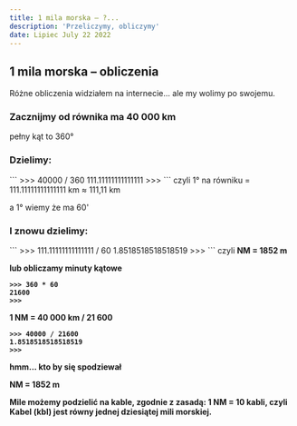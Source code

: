 ```yaml
---
title: 1 mila morska – ?...
description: 'Przeliczymy, obliczymy'
date: Lipiec July 22 2022
---
```


<h2> 1 mila morska – obliczenia</h2>

Różne obliczenia widziałem na internecie...
ale my wolimy po swojemu.

<h3>Zacznijmy od równika ma 40 000 km</h3>

pełny kąt to 360°

<h3>Dzielimy:</h3>
```
>>> 40000 / 360
111.11111111111111
>>> 
```
czyli 1° na równiku = 111.11111111111111 km ≈ 111,11 km

a 1° wiemy że ma 60'

<h3>I znowu dzielimy:</h3>
```
>>> 111.11111111111111 / 60
1.8518518518518519
>>>
```
czyli <b>NM = 1852 m<b>

lub obliczamy minuty kątowe
```
>>> 360 * 60
21600
>>>
```
1 NM = 40 000 km / 21 600
```
>>> 40000 / 21600
1.8518518518518519
>>>
```
hmm... kto by się spodziewał

<strong>NM = 1852 m</strong>

Mile możemy podzielić na kable, zgodnie z zasadą: 1 NM = 10 kabli, czyli Kabel (kbl) jest równy jednej dziesiątej mili morskiej.